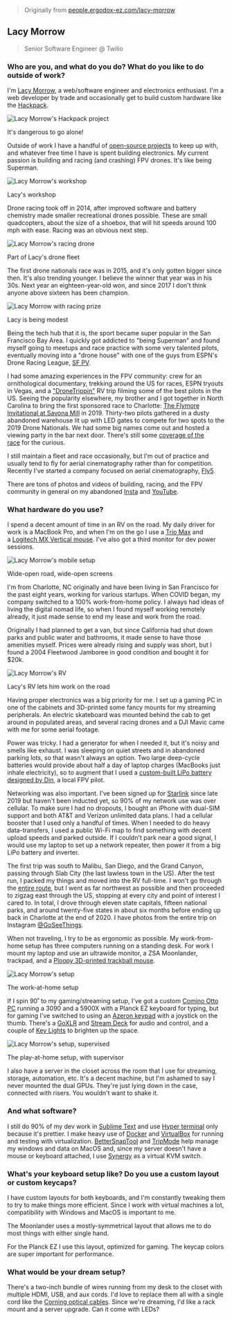 > Originally from [people.ergodox-ez.com/lacy-morrow](https://people.ergodox-ez.com/lacy-morrow/)

## Lacy Morrow

> Senior Software Engineer @ Twilio

### Who are you, and what do you do? What do you like to do outside of work?

I'm [Lacy Morrow](https://twitter.com/lacybuilds "Lacy Morrow's Twitter profile"), a web/software engineer and electronics enthusiast. I'm a web developer by trade and occasionally get to build custom hardware like the [Hackpack](https://hackpack.cc/ 'Hackpack hardware for use at Twilio Signal 2018 Customer & Developer Conference').

![Lacy Morrow's Hackpack project](https://people.ergodox-ez.com/static/bc6999085d87f62089146363d50a3fac/a24e6/hackpack-zelda-screen.jpg "It's dangerous to go alone!")

It's dangerous to go alone!

Outside of work I have a handful of [open-source projects](https://github.com/lacymorrow "Lacy Morrow's GitHub profile") to keep up with, and whatever free time I have is spent building electronics. My current passion is building and racing (and crashing) FPV drones. It's like being Superman.

![Lacy Morrow's workshop](https://people.ergodox-ez.com/static/75db9ac87cfa8a4476ccc1094794ffa4/a24e6/workshop-smaller.jpg "Lacy's workshop")

Lacy's workshop

Drone racing took off in 2014, after improved software and battery chemistry made smaller recreational drones possible. These are small quadcopters, about the size of a shoebox, that will hit speeds around 100 mph with ease. Racing was an obvious next step.

![Lacy Morrow's racing drone](https://people.ergodox-ez.com/static/5428b716ac53ef5a0e4589bd08fd1f1f/a24e6/racing-drone-orange.jpg "Part of Lacy's drone fleet")

Part of Lacy's drone fleet

The first drone nationals race was in 2015, and it's only gotten bigger since then. It's also trending younger. I believe the winner that year was in his 30s. Next year an eighteen-year-old won, and since 2017 I don't think anyone above sixteen has been champion.

![Lacy Morrow with racing prize](https://people.ergodox-ez.com/static/f57128d069a221a63079c8e0181c8595/a24e6/velocidrone-race-2.jpg 'Lacy is being modest')

Lacy is being modest

Being the tech hub that it is, the sport became super popular in the San Francisco Bay Area. I quickly got addicted to "being Superman" and found myself going to meetups and race practice with some very talented pilots, eventually moving into a "drone house" with one of the guys from ESPN's Drone Racing League, [SF PV](https://www.youtube.com/channel/UCXForyVTdaoE50diO6znW4w 'YouTube channel for drone racer SF PV').

I had some amazing experiences in the FPV community: crew for an ornithological documentary, trekking around the US for races, ESPN tryouts in Vegas, and a ["DroneTrippin"](https://www.instagram.com/dronetrippin/ "DroneTrippin's Instagram profile") RV trip filming some of the best pilots in the US. Seeing the popularity elsewhere, my brother and I got together in North Carolina to bring the first sponsored race to Charlotte: [The Flymore Invitational at Savona Mill](https://www.charlotteobserver.com/charlottefive/c5-people/article236183613.html 'Charlotte Observer article on the Flymore Invitational') in 2019. Thirty-two pilots gathered in a dusty abandoned warehouse lit up with LED gates to compete for two spots to the 2019 Drone Nationals. We had some big names come out and hosted a viewing party in the bar next door. There's still some [coverage of the race](http://argosadvisors.com/featured/flymore-drone-race-hosted-at-savona-mill/ 'photos and footage of Flymore Invitational') for the curious.

I still maintain a fleet and race occasionally, but I'm out of practice and usually tend to fly for aerial cinematography rather than for competition. Recently I've started a company focused on aerial cinematography, [Fly5](http://fly5.live/ 'Fly5 website').

There are tons of photos and videos of building, racing, and the FPV community in general on my abandoned [Insta](https://www.instagram.com/fly.clutzz/ "Lacy Morrow's fly.clutzz Instagram account") and [YouTube](https://www.youtube.com/c/Clutzz "Lacy Morrow's FLY CLUTZZ YouTube account").

### What hardware do you use?

I spend a decent amount of time in an RV on the road. My daily driver for work is a MacBook Pro, and when I'm on the go I use a [Trio Max](https://www.mobilepixels.us/products/trio 'Trio Max monitor') and a [Logitech MX Vertical mouse](https://www.logitech.com/en-us/products/mice/mx-vertical-ergonomic-mouse.910-005447.html 'Logitech MX Vertical ergonomic mouse'). I've also got a third monitor for dev power sessions.

![Lacy Morrow's mobile setup](https://people.ergodox-ez.com/static/f1f72aaa688082f0b30d93222cf8dddc/a24e6/setup-rv.jpg 'Wide-open road, wide-open screens')

Wide-open road, wide-open screens

I'm from Charlotte, NC originally and have been living in San Francisco for the past eight years, working for various startups. When COVID began, my company switched to a 100% work-from-home policy. I always had ideas of living the digital nomad life, so when I found myself working remotely already, it just made sense to end my lease and work from the road.

Originally I had planned to get a van, but since California had shut down parks and public water and bathrooms, it made sense to have those amenities myself. Prices were already rising and supply was short, but I found a 2004 Fleetwood Jamboree in good condition and bought it for $20k.

![Lacy Morrow's RV](https://people.ergodox-ez.com/static/c4016f09d0acb10eab9d111f5859a290/a24e6/jamboree-rv.jpg "Lacy's RV lets him work on the road")

Lacy's RV lets him work on the road

Having proper electronics was a big priority for me. I set up a gaming PC in one of the cabinets and 3D-printed some fancy mounts for my streaming peripherals. An electric skateboard was mounted behind the cab to get around in populated areas, and several racing drones and a DJI Mavic came with me for some aerial footage.

Power was tricky. I had a generator for when I needed it, but it's noisy and smells like exhaust. I was sleeping on quiet streets and in abandoned parking lots, so that wasn't always an option. Two large deep-cycle batteries would provide about half a day of laptop charges (MacBooks just inhale electricity), so to augment that I used a [custom-built LiPo battery designed by Din](http://www.dindrones.com/ 'Din Battery Box'), a local FPV pilot.

Networking was also important. I've been signed up for [Starlink](https://www.starlink.com/ 'Starlink satellite internet') since late 2019 but haven't been inducted yet, so 90% of my network use was over cellular. To make sure I had no dropouts, I bought an iPhone with dual-SIM support and both AT&T and Verizon unlimited data plans. I had a cellular booster that I used only a handful of times. When I needed to do heavy data-transfers, I used a public Wi-Fi map to find something with decent upload speeds and parked outside. If I couldn't park near a good signal, I would use my laptop to set up a network repeater, then power it from a big LiPo battery and inverter.

The first trip was south to Malibu, San Diego, and the Grand Canyon, passing through Slab City (the last lawless town in the US). After the test run, I packed my things and moved into the RV full-time. I won't go through the [entire route](https://www.google.com/maps/d/u/0/viewer?mid=1Cy7ggzZ1giUJruP_KyGGGkEyYeyL9h9p&ll=41.18616405262809%2C-98.69888&z=4 "Lacy's northern route"), but I went as far northwest as possible and then proceeded to zigzag east through the US, stopping at every city and point of interest I cared to. In total, I drove through eleven state capitals, fifteen national parks, and around twenty-five states in about six months before ending up back in Charlotte at the end of 2020. I have photos from the entire trip on Instagram [@GoSeeThings](https://www.instagram.com/goseethings/ "Lacy's current Instagram, which also includes kitten pics!").

When not traveling, I try to be as ergonomic as possible. My work-from-home setup has three computers running on a standing desk. For work I mount my laptop and use an ultrawide monitor, a ZSA Moonlander, trackpad, and a [Ploopy 3D-printed trackball mouse](https://github.com/ploopyco/classic-trackball 'Ploopy Trackball').

![Lacy Morrow's setup](https://people.ergodox-ez.com/static/b1c6c3ba578fd0447de9df8704081ae1/a24e6/setup.jpg 'The work-at-home setup')

The work-at-home setup

If I spin 90˚ to my gaming/streaming setup, I've got a custom [Comino Otto PC](https://comino.com/en/otto 'Comino Otto small gaming PC') running a 3090 and a 5900X with a Planck EZ keyboard for typing, but for gaming I've switched to using an [Azeron keypad](https://www.azeron.eu/ 'Azeron gaming keypad') with a joystick on the thumb. There's a [GoXLR](https://www.tc-helicon.com/product.html?modelCode=P0CQK 'TC Helicon GoXLR online broadcaster platform') and [Stream Deck](https://www.elgato.com/en/stream-deck 'Elgato Stream Deck keypad') for audio and control, and a couple of [Key Lights](https://www.elgato.com/en/key-light 'Elgato Key Lights') to brighten up the space.

![Lacy Morrow's setup, supervised](https://people.ergodox-ez.com/static/da02c710abb93e97a283f35c2e5ee79c/a24e6/setup-with-cat-supervising.jpg 'The play-at-home setup, with supervisor')

The play-at-home setup, with supervisor

I also have a server in the closet across the room that I use for streaming, storage, automation, etc. It's a decent machine, but I'm ashamed to say I never mounted the dual GPUs. They're just lying down in the case, connected with risers. You wouldn't want to shake it.

### And what software?

I still do 90% of my dev work in [Sublime Text](https://www.sublimetext.com/ 'Sublime Text text editor') and use [Hyper terminal](https://hyper.is/ 'Hyper terminal Electron-based terminal') only because it's prettier. I make heavy use of [Docker](https://www.docker.com/ 'Docker container virtualization') and [VirtualBox](https://www.virtualbox.org/ 'VirtualBox virtualization product') for running and testing with virtualization. [BetterSnapTool](https://folivora.ai/bettersnaptool 'BetterSnapTool window manager') and [TripMode](https://tripmode.ch/ 'TripMode data-saving tool') help manage my windows and data on MacOS and, since my server doesn't have a mouse or keyboard attached, I use [Synergy](https://symless.com/synergy 'Synergy peripheral-sharing softare') as a virtual KVM switch.

### What's your keyboard setup like? Do you use a custom layout or custom keycaps?

I have custom layouts for both keyboards, and I'm constantly tweaking them to try to make things more efficient. Since I work with virtual machines a lot, compatibility with Windows and MacOS is important to me.

The Moonlander uses a mostly-symmetrical layout that allows me to do most things with either single hand.

For the Planck EZ I use this layout, optimized for gaming. The keycap colors are super important for performance.

### What would be your dream setup?

There's a two-inch bundle of wires running from my desk to the closet with multiple HDMI, USB, and aux cords. I'd love to replace them all with a single cord like the [Corning optical cables](https://www.corning.com/optical-communications/worldwide/en/home/products/fiber-optic-cables.html 'Corning fiber optic cables'). Since we're dreaming, I'd like a rack mount and a server upgrade. Can it come with LEDs?

